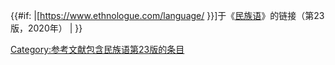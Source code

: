 {{#if: {{{1|}}}
|[https://www.ethnologue.com/language/{{{1|}}} {{{2|{{PAGENAME}}}}}]于《[[民族语]]》的链接（第23版，2020年）
|{{cite book|editor-last1 = Eberhard| editor-first1 = David M.| editor-last2 = Simons| editor-first2 = Gary F.| editor-last3 =  Fennig| editor-first3 = Charles D.| year=2020|title=Ethnologue: Languages of the World|edition=23rd|location=Dallas, Texas|publisher=SIL International|url=http://www.ethnologue.com/}}
}}<includeonly>[[Category:参考文献包含民族语第23版的条目]]</includeonly><noinclude>
{{documentation}}
</noinclude>